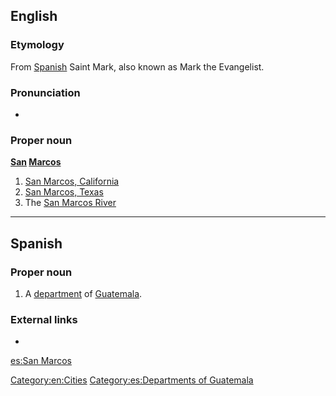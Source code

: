 {{wikipedia}}
==English==

===Etymology===
From [[Spanish]] Saint Mark, also known as Mark the Evangelist.

===Pronunciation===
* {{a|US}} {{IPA|/sæn ˈmɑrkəs/}}

===Proper noun===
'''[[San]] [[Marcos]]'''

# [[w:San Marcos, California|San Marcos, California]]
# [[w:San Marcos, Texas|San Marcos, Texas]]
# The [[w:San Marcos River|San Marcos River]]

[[Category:en:Cities]]

----
==Spanish==

===Proper noun===
{{es-proper noun|m}}

# A [[department]] of [[Guatemala]].

===External links===
*{{pedialite|lang=es|San Marcos (Guatemala)}}

[[Category:es:Departments of Guatemala]]

[[es:San Marcos]]